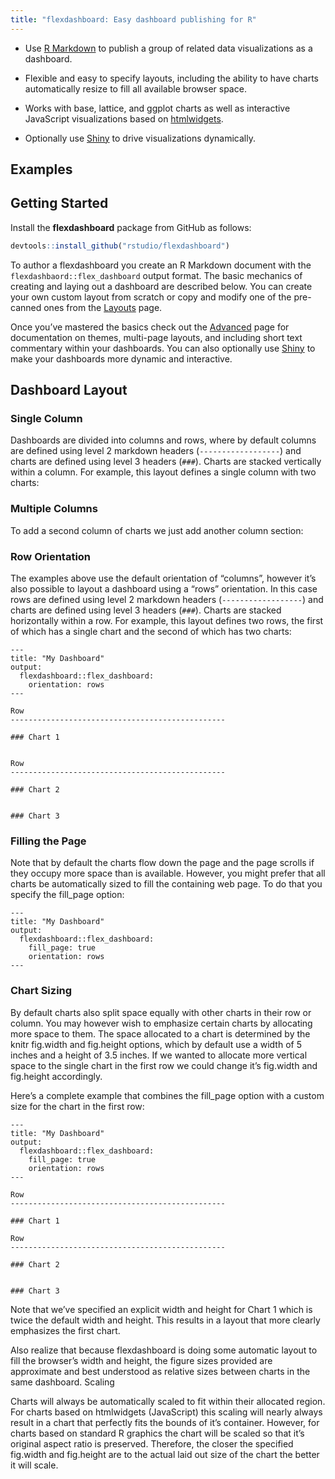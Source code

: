 ```yaml
---
title: "flexdashboard: Easy dashboard publishing for R"
---
```


<div id="main-banner" class="row">

<div class="col-sm-6">

* Use [R Markdown](http://rmarkdown.rstudio.com) to publish a group of related data visualizations as a dashboard.

* Flexible and easy to specify layouts, including the ability to have charts automatically resize to fill all available browser space.

* Works with base, lattice, and ggplot charts as well as interactive JavaScript visualizations based on [htmlwidgets](http://www.htmlwidgets.org).

* Optionally use [Shiny](http://shiny.rstudio.com) to drive visualizations dynamically.

</div>

</div>

## Examples


## Getting Started

Install the **flexdashboard** package from GitHub as follows:

```r
devtools::install_github("rstudio/flexdashboard")
```

To author a flexdashboard you create an R Markdown document with the `flexdashbaord::flex_dashboard` output format. The basic mechanics of creating and laying out a dashboard are described below. You can create your own custom layout from scratch or copy and modify one of the pre-canned ones from the [Layouts](layouts.html) page.

Once you've mastered the basics check out the [Advanced](advanced.html) page for documentation on themes, multi-page layouts, and including short text commentary within your dashboards. You can also optionally use [Shiny](shiny.html) to make your dashboards more dynamic and interactive.

## Dashboard Layout

### Single Column

Dashboards are divided into columns and rows, where by default columns are defined using level 2 markdown headers (`------------------`) and charts are defined using level 3 headers (`###`). Charts are stacked vertically within a column. For example, this layout defines a single column with two charts:

<div class="row">

<div class="col-md-5">
<div id="singlecolumn"></div>
<script type="text/javascript">loadSnippet('singlecolumn')</script>
</div>

</div>


### Multiple Columns

To add a second column of charts we just add another column section:

<div class="row">

<div class="col-md-5">
<div id="multiplecolumns"></div>
<script type="text/javascript">loadSnippet('multiplecolumns')</script>
</div>

</div>

   
   
   
   

### Row Orientation

The examples above use the default orientation of "columns", however it's also possible to layout a dashboard using a "rows" orientation. In this case rows are defined using level 2 markdown headers (`------------------`) and charts are defined using level 3 headers (`###`). Charts are stacked horizontally within a row. For example, this layout defines two rows, the first of which has a single chart and the second of which has two charts:

    ---
    title: "My Dashboard"
    output: 
      flexdashboard::flex_dashboard:
        orientation: rows
    ---
    
    Row
    ------------------------------------------------
    
    ### Chart 1
    
    
    Row
    ------------------------------------------------
    
    ### Chart 2
    
    
    ### Chart 3
    


### Filling the Page

Note that by default the charts flow down the page and the page scrolls if they occupy more space than is available. However, you might prefer that all charts be automatically sized to fill the containing web page. To do that you specify the fill_page option:

    ---
    title: "My Dashboard"
    output: 
      flexdashboard::flex_dashboard:
        fill_page: true
        orientation: rows
    ---
    
### Chart Sizing

By default charts also split space equally with other charts in their row or column. You may however wish to emphasize certain charts by allocating more space to them. The space allocated to a chart is determined by the knitr fig.width and fig.height options, which by default use a width of 5 inches and a height of 3.5 inches. If we wanted to allocate more vertical space to the single chart in the first row we could change it's fig.width and fig.height accordingly.

Here's a complete example that combines the fill_page option with a custom size for the chart in the first row:

    ---
    title: "My Dashboard"
    output: 
      flexdashboard::flex_dashboard:
        fill_page: true
        orientation: rows
    ---
    
    Row
    ------------------------------------------------
    
    ### Chart 1

<!---
    ```r
    library(dygraphs)
    dygraph(ldeaths)
    ```
--->

    Row
    ------------------------------------------------
    
    ### Chart 2
    
    
    ### Chart 3
    
Note that we've specified an explicit width and height for Chart 1 which is twice the default width and height. This results in a layout that more clearly emphasizes the first chart.

Also realize that because flexdashboard is doing some automatic layout to fill the browser's width and height, the figure sizes provided are approximate and best understood as relative sizes between charts in the same dashboard. 
Scaling 

Charts will always be automatically scaled to fit within their allocated region. For charts based on htmlwidgets (JavaScript) this scaling will nearly always result in a chart that perfectly fits the bounds of it's container. However, for charts based on standard R graphics the chart will be scaled so that it's original aspect ratio is preserved. Therefore, the closer the specified fig.width and fig.height are to the actual laid out size of the chart the better it will scale.


